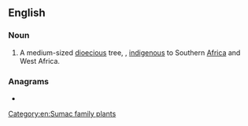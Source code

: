==English==
{{wikipedia}}

===Noun===
{{en-noun}}

# A medium-sized [[dioecious]] tree, {{taxlink|Sclerocarya birrea|species|noshow=1}}, [[indigenous]] to Southern [[Africa]] and West Africa.

===Anagrams===
* {{l|en|alarum}}

[[Category:en:Sumac family plants]]